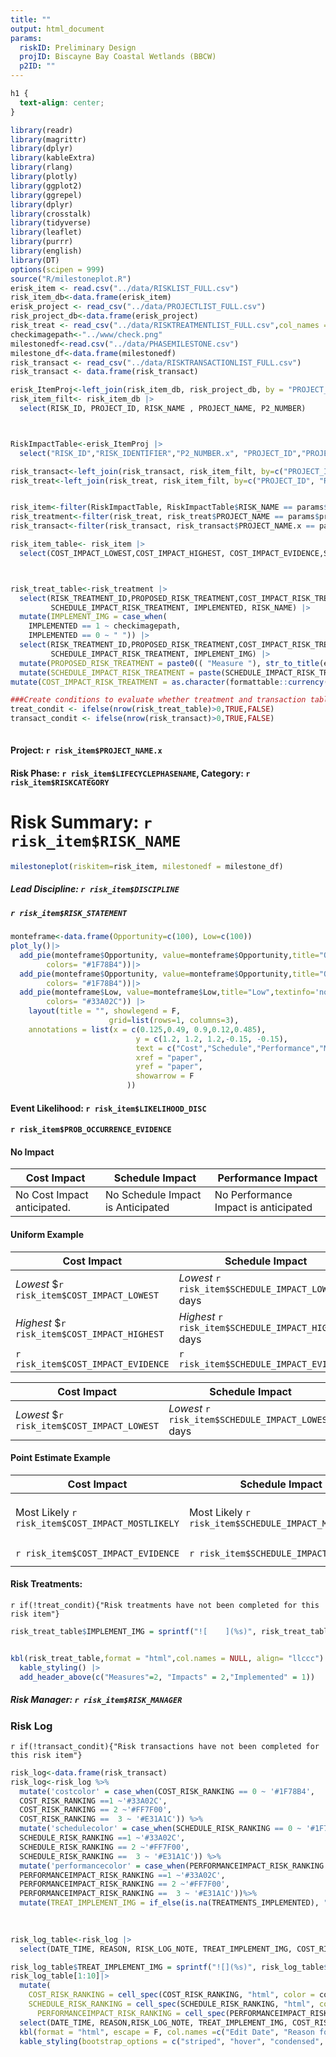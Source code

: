 ```yaml
---
title: ""
output: html_document
params:
  riskID: Preliminary Design
  projID: Biscayne Bay Coastal Wetlands (BBCW)
  p2ID: ""
---
```


```css
h1 {
  text-align: center;
}
```

```r
library(readr) 
library(magrittr) 
library(dplyr) 
library(kableExtra) 
library(rlang)
library(plotly)
library(ggplot2)
library(ggrepel)
library(dplyr)
library(crosstalk)
library(tidyverse)
library(leaflet)
library(purrr)
library(english)
library(DT)
options(scipen = 999)
source("R/milestoneplot.R")
erisk_item <- read.csv("../data/RISKLIST_FULL.csv")
risk_item_db<-data.frame(erisk_item)
erisk_project <- read_csv("../data/PROJECTLIST_FULL.csv")
risk_project_db<-data.frame(erisk_project)
risk_treat <- read_csv("../data/RISKTREATMENTLIST_FULL.csv",col_names = TRUE)
checkimagepath<-"../www/check.png"
milestonedf<-read.csv("../data/PHASEMILESTONE.csv")
milestone_df<-data.frame(milestonedf)
risk_transact <- read_csv("../data/RISKTRANSACTIONLIST_FULL.csv")
risk_transact <- data.frame(risk_transact)

erisk_ItemProj<-left_join(risk_item_db, risk_project_db, by = "PROJECT_ID")                                                                                                                          
risk_item_filt<- risk_item_db |>
  select(RISK_ID, PROJECT_ID, RISK_NAME , PROJECT_NAME, P2_NUMBER)



RiskImpactTable<-erisk_ItemProj |>
  select("RISK_ID","RISK_IDENTIFIER","P2_NUMBER.x", "PROJECT_ID","PROJECT_NAME.x", "RISK_NAME","RISKCATEGORY", "DISCIPLINE", "RISK_STATEMENT","LIKELIHOOD_DESC", "PROB_OCCURRENCE_EVIDENCE",  "COST_IMPACT_LOWEST", "COST_IMPACT_MOSTLIKELY", "COST_IMPACT_HIGHEST", "COST_IMPACT_EVIDENCE","SCHEDULE_IMPACT_LOWEST", "SCHEDULE_IMPACT_MOSTLIKELY", "SCHEDULE_IMPACT_HIGHEST", "SCHEDULE_IMPACT_EVIDENCE", "LIFECYCLEPHASENAME.x", "PERFORMANCEIMPACT_DESC", "PERFORMANCEIMPACT" ,"PROJECTPHASEID", "MILESTONE", "RISK_MANAGER", "COST_IMPACT_DISTTYPE", "SCHEDULE_IMPACT_DISTTYPE", "NO_PERFORMANCE_IMPACT", "NO_COST_IMPACT","NO_SCHEDULE_IMPACT")

risk_transact<-left_join(risk_transact, risk_item_filt, by=c("PROJECT_ID", "RISK_ID"))     
risk_treat<-left_join(risk_treat, risk_item_filt, by=c("PROJECT_ID", "RISK_ID"))



```

```r
risk_item<-filter(RiskImpactTable, RiskImpactTable$RISK_NAME == params$riskID, RiskImpactTable$PROJECT_NAME.x == params$projID)
risk_treatment<-filter(risk_treat, risk_treat$PROJECT_NAME == params$projID, risk_treat$RISK_NAME == params$riskID)
risk_transact<-filter(risk_transact, risk_transact$PROJECT_NAME.x == params$projID, risk_transact$RISK_NAME == params$riskID)
```

```r
risk_item_table<- risk_item |>
  select(COST_IMPACT_LOWEST,COST_IMPACT_HIGHEST, COST_IMPACT_EVIDENCE,SCHEDULE_IMPACT_LOWEST, SCHEDULE_IMPACT_HIGHEST, SCHEDULE_IMPACT_EVIDENCE,PERFORMANCEIMPACT_DESC, PERFORMANCEIMPACT, PERFORMANCEIMPACT_DESC, SCHEDULE_IMPACT_DISTTYPE)



risk_treat_table<-risk_treatment |>
  select(RISK_TREATMENT_ID,PROPOSED_RISK_TREATMENT,COST_IMPACT_RISK_TREATMENT,
         SCHEDULE_IMPACT_RISK_TREATMENT, IMPLEMENTED, RISK_NAME) |>
  mutate(IMPLEMENT_IMG = case_when(
    IMPLEMENTED == 1 ~ checkimagepath,
    IMPLEMENTED == 0 ~ " ")) |>
  select(RISK_TREATMENT_ID,PROPOSED_RISK_TREATMENT,COST_IMPACT_RISK_TREATMENT,
         SCHEDULE_IMPACT_RISK_TREATMENT, IMPLEMENT_IMG) |>
  mutate(PROPOSED_RISK_TREATMENT = paste0(( "Measure "), str_to_title(english::english(RISK_TREATMENT_ID)),": ",PROPOSED_RISK_TREATMENT )) |>
  mutate(SCHEDULE_IMPACT_RISK_TREATMENT = paste(SCHEDULE_IMPACT_RISK_TREATMENT, "Days"))|>
mutate(COST_IMPACT_RISK_TREATMENT = as.character(formattable::currency(COST_IMPACT_RISK_TREATMENT)))

###Create conditions to evaluate whether treatment and transaction tables are built
treat_condit <- ifelse(nrow(risk_treat_table)>0,TRUE,FALSE)
transact_condit <- ifelse(nrow(risk_transact)>0,TRUE,FALSE)
    
```

#### Project: `r risk_item$PROJECT_NAME.x`

#### Risk Phase: `r risk_item$LIFECYCLEPHASENAME`, Category: `r risk_item$RISKCATEGORY`

# Risk Summary: `r risk_item$RISK_NAME`

```r
milestoneplot(riskitem=risk_item, milestonedf = milestone_df)

```

##### **Lead Discipline:** `r risk_item$DISCIPLINE`

##### `r risk_item$RISK_STATEMENT`

```r
monteframe<-data.frame(Opportunity=c(100), Low=c(100))
plot_ly()|>
  add_pie(monteframe$Opportunity, value=monteframe$Opportunity,title="Opportunity", textinfo='none',domain = list(row = 0, column = 0),hole = 0.7, marker = list(
        colors= "#1F78B4"))|>
  add_pie(monteframe$Opportunity, value=monteframe$Opportunity,title="Opportunity",textinfo='none',domain = list(row = 0, column = 1),hole = 0.7,marker = list(
        colors= "#1F78B4"))|>
  add_pie(monteframe$Low, value=monteframe$Low,title="Low",textinfo='none',domain = list(row = 0, column = 2),hole = 0.7,marker = list(
        colors= "#33A02C")) |>
    layout(title = "", showlegend = F,
                      grid=list(rows=1, columns=3),
    annotations = list(x = c(0.125,0.49, 0.9,0.12,0.485),
                            y = c(1.2, 1.2, 1.2,-0.15, -0.15),
                            text = c("Cost","Schedule","Performance","Mean: $0", "Mean: 0 Days"),
                            xref = "paper",
                            yref = "paper",
                            showarrow = F
                          ))


```

#### **Event Likelihood:** `r risk_item$LIKELIHOOD_DISC`

#### `r risk_item$PROB_OCCURRENCE_EVIDENCE`

#### **No Impact**

| Cost Impact                 | Schedule Impact                   | Performance Impact                   |
|---------------------|-------------------------|---------------------------|
| No Cost Impact anticipated. | No Schedule Impact is Anticipated | No Performance Impact is anticipated |

#### **Uniform Example**

| Cost Impact                                   | Schedule Impact                                      | Performance Impact                                             |
|---------------------|------------------------|----------------------------|
| *Lowest* \$`r risk_item$COST_IMPACT_LOWEST`   | *Lowest* `r risk_item$SCHEDULE_IMPACT_LOWEST` days   | ***Performance Impact:*** `r risk_item$PERFORMANCEIMPACT_DESC` |
| *Highest* \$`r risk_item$COST_IMPACT_HIGHEST` | *Highest* `r risk_item$SCHEDULE_IMPACT_HIGHEST` days | ***Performance Impact Type:*** `r risk_item$PERFORMANCEIMPACT` |
| `r risk_item$COST_IMPACT_EVIDENCE`            | `r risk_item$SCHEDULE_IMPACT_EVIDENCE`               | `r risk_item$PERFORMANCEIMPACT_DESC`                           |

| Cost Impact                                 | Schedule Impact                                    | Performance Impact                                             |
|--------------------|-----------------------|----------------------------|
| *Lowest* \$`r risk_item$COST_IMPACT_LOWEST` | *Lowest* `r risk_item$SCHEDULE_IMPACT_LOWEST` days | ***Performance Impact:*** `r risk_item$PERFORMANCEIMPACT_DESC` |

#### **Point Estimate Example**

| Cost Impact                                      | Schedule Impact                                      | Performance Impact                                                                                                         |
|-----------------|-----------------|-------------------------------------|
| Most Likely `r risk_item$COST_IMPACT_MOSTLIKELY` | Most Likely `r risk_item$SCHEDULE_IMPACT_MOSTLIKELY` | ***Performance Impact:*** `r risk_item$PERFORMANCEIMPACT_DESC` Performance Impact Type: `r risk_item$PERFORMANCIMPACTTYPE` |
| `r risk_item$COST_IMPACT_EVIDENCE`               | `r risk_item$SCHEDULE_IMPACT_EVIDENCE`               | `r risk_item$PERFORMANCEIMPACT_DESC`                                                                                       |

#### Risk Treatments:

`r if(!treat_condit){"Risk treatments have not been completed for this risk item"}`

```r
risk_treat_table$IMPLEMENT_IMG = sprintf("![    ](%s)", risk_treat_table$IMPLEMENT_IMG)


kbl(risk_treat_table,format = "html",col.names = NULL, align= "llccc") |>
  kable_styling() |>
  add_header_above(c("Measures"=2, "Impacts" = 2,"Implemented" = 1))


```

##### Risk Manager: `r risk_item$RISK_MANAGER`

### Risk Log


`r if(!transact_condit){"Risk transactions have not been completed for this risk item"}`


```r
risk_log<-data.frame(risk_transact)
risk_log<-risk_log %>%
  mutate('costcolor' = case_when(COST_RISK_RANKING == 0 ~ '#1F78B4',
  COST_RISK_RANKING ==1 ~'#33A02C', 
  COST_RISK_RANKING == 2 ~'#FF7F00',
  COST_RISK_RANKING ==  3 ~ '#E31A1C')) %>%
  mutate('schedulecolor' = case_when(SCHEDULE_RISK_RANKING == 0 ~ '#1F78B4',
  SCHEDULE_RISK_RANKING ==1 ~'#33A02C', 
  SCHEDULE_RISK_RANKING == 2 ~'#FF7F00',
  SCHEDULE_RISK_RANKING ==  3 ~ '#E31A1C')) %>%
  mutate('performancecolor' = case_when(PERFORMANCEIMPACT_RISK_RANKING == 0 ~ '#1F78B4',
  PERFORMANCEIMPACT_RISK_RANKING ==1 ~'#33A02C', 
  PERFORMANCEIMPACT_RISK_RANKING == 2 ~'#FF7F00',
  PERFORMANCEIMPACT_RISK_RANKING ==  3 ~ '#E31A1C'))%>%
  mutate(TREAT_IMPLEMENT_IMG = if_else(is.na(TREATMENTS_IMPLEMENTED), "", checkimagepath))
         
         

risk_log_table<-risk_log |>
  select(DATE_TIME, REASON, RISK_LOG_NOTE, TREAT_IMPLEMENT_IMG, COST_RISK_RANKING, SCHEDULE_RISK_RANKING, PERFORMANCEIMPACT_RISK_RANKING, costcolor, schedulecolor, performancecolor )

risk_log_table$TREAT_IMPLEMENT_IMG = sprintf("![](%s)", risk_log_table$TREAT_IMPLEMENT_IMG)
risk_log_table[1:10]|>
  mutate(
    COST_RISK_RANKING = cell_spec(COST_RISK_RANKING, "html", color = costcolor, align = 'c', background = costcolor),
    SCHEDULE_RISK_RANKING = cell_spec(SCHEDULE_RISK_RANKING, "html", color = schedulecolor, align = 'c', background = schedulecolor),
      PERFORMANCEIMPACT_RISK_RANKING = cell_spec(PERFORMANCEIMPACT_RISK_RANKING, "html", color = performancecolor, align = 'c', background = performancecolor) ) |>
  select(DATE_TIME, REASON,RISK_LOG_NOTE, TREAT_IMPLEMENT_IMG, COST_RISK_RANKING, SCHEDULE_RISK_RANKING, PERFORMANCEIMPACT_RISK_RANKING) |>
  kbl(format = "html", escape = F, col.names =c("Edit Date", "Reason for Change", "Risk Log Note",  "Measures Implemented", "Cost","Schedule","Performance"), align="lllcccc")|>
  kable_styling(bootstrap_options = c("striped", "hover", "condensed", "responsive"))

                                                    
```
